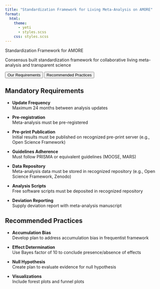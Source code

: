 ```yaml
---
title: "Standardization Framework for Living Meta-Analysis on AMORE"
format:
  html:
    theme: 
      - yeti
      - styles.scss
    css: styles.scss
---
```


::: {.hero-section}
::: {.hero-content}

Standardization Framework for AMORE 

::: {.hero-tagline}

Consensus built standardization framework for collaborative living meta-analysis and transparent science 

:::
:::
:::

::: {.about-tabs-container}
::: {.tab-navigation}
<button class="tab-button active" onclick="showTab('Requirements')">Our Requirements</button>
<button class="tab-button" onclick="showTab('Recommended')">Recommended Practices</button>
:::

::: {.tab-content}
::: {#Requirements .tab-pane .active}
## Mandatory Requirements
- **Update Frequency**  
Maximum 24 months between analysis updates  
  
- **Pre-registration**  
Meta-analysis must be pre-registered

- **Pre-print Publication**  
Initial results must be published on recognized pre-print server (e.g., Open Science Framework)  
  
- **Guidelines Adherence**  
Must follow PRISMA or equivalent guidelines (MOOSE, MARS)  
  
- **Data Repository**  
Meta-analysis data must be stored in recognized repository (e.g., Open Science Framework, Zenodo)  
  
- **Analysis Scripts**  
Free software scripts must be deposited in recognized repository  
  
- **Deviation Reporting**  
Supply deviation report with meta-analysis manuscript  
:::

::: {#Recommended .tab-pane}
## Recommended Practices
- **Accumulation Bias**  
Develop plan to address accumulation bias in frequentist framework
  
- **Effect Determination**  
Use Bayes factor of 10 to conclude presence/absence of effects  
  
- **Null Hypothesis**  
Create plan to evaluate evidence for null hypothesis  
  
- **Visualizations**  
Include forest plots and funnel plots
:::
:::
:::

<script>
function showTab(tabName) {
  const panes = document.querySelectorAll('.tab-pane');
  panes.forEach(pane => {
    pane.classList.remove('active');
  });
  
  const buttons = document.querySelectorAll('.tab-button');
  buttons.forEach(button => {
    button.classList.remove('active');
  });
  
  document.getElementById(tabName).classList.add('active');
  event.target.classList.add('active');
}
</script>